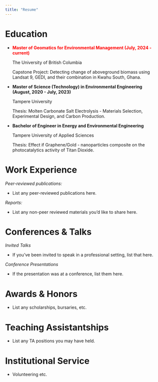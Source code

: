 ```yaml
---
title: "Resume"
---
```


# Education 

- <span style="color: red;"> **Master of Geomatics for Environmental Management (July, 2024 - current)**</span>
  
  The University of British Columbia
  

    Capstone Project: Detecting change of aboveground biomass using Landsat 9, GEDI, and their 
    combination in Kwahu South, Ghana.

- **Master of Science (Technology) in Environmental Engineering (August, 2020 - July, 2023)**
  
  Tampere University

    Thesis: Molten Carbonate Salt Electrolysis - Materials Selection, Experimental Design,
    and Carbon Production.

- **Bachelor of Engineer in Energy and Environmental Engineering**

  Tampere University of Applied Sciences
  
    Thesis: Effect if Graphene/Gold - nanoparticles composite on the photocatalytics 
    activity of Titan Dioxide.

# Work Experience

*Peer-reviewed publications:*

-   List any peer-reviewed publications here.

*Reports:*

-   List any non-peer reviewed materials you'd like to share here.

# Conferences & Talks

*Invited Talks*

-   If you've been invited to speak in a professional setting, list that here.

*Conference Presentations*

-   If the presentation was at a conference, list them here.

# Awards & Honors

-   List any scholarships, bursaries, etc.

# Teaching Assistantships

-   List any TA positions you may have held.

# Institutional Service

-   Volunteering etc.
